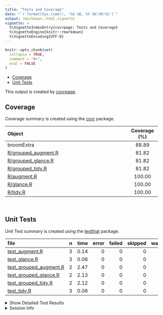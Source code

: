 ```yaml
---
title: "Tests and Coverage"
date: "`r format(Sys.time(), '%d %B, %Y %H:%M:%S')`"
output: rmarkdown::html_vignette
vignette: >
  %\VignetteIndexEntry{covrpage: Tests and Coverage}
  %\VignetteEngine{knitr::rmarkdown}
  %\VignetteEncoding{UTF-8}
---
```

  
```r
knitr::opts_chunk$set(
  collapse = TRUE,
  comment = "#>",
  eval = FALSE
)
```

<!--- Placeholder for tests/README.md Do Not Edit--->
  - [Coverage](#coverage)
  - [Unit Tests](#unit-tests)

This output is created by
[covrpage](https://github.com/metrumresearchgroup/covrpage).

## Coverage

Coverage summary is created using the
[covr](https://github.com/r-lib/covr) package.

| Object                                         | Coverage (%) |
| :--------------------------------------------- | :----------: |
| broomExtra                                     |    88.89     |
| [R/grouped\_augment.R](https://github.com/IndrajeetPatil/broomExtra/tree/master/R/grouped_augment.R) |    81.82     |
| [R/grouped\_glance.R](https://github.com/IndrajeetPatil/broomExtra/tree/master/R/grouped_glance.R)   |    81.82     |
| [R/grouped\_tidy.R](https://github.com/IndrajeetPatil/broomExtra/tree/master/R/grouped_tidy.R)       |    81.82     |
| [R/augment.R](https://github.com/IndrajeetPatil/broomExtra/tree/master/R/augment.R)                  |    100.00    |
| [R/glance.R](https://github.com/IndrajeetPatil/broomExtra/tree/master/R/glance.R)                    |    100.00    |
| [R/tidy.R](https://github.com/IndrajeetPatil/broomExtra/tree/master/R/tidy.R)                        |    100.00    |

<br>

## Unit Tests

Unit Test summary is created using the
[testthat](https://github.com/r-lib/testthat)
package.

| file                                                        | n | time | error | failed | skipped | warning |
| :---------------------------------------------------------- | -: | ---: | ----: | -----: | ------: | ------: |
| [test\_augment.R](https://github.com/IndrajeetPatil/broomExtra/tree/master/tests/testthat/test_augment.R)                  | 3 | 0.14 |     0 |      0 |       0 |       0 |
| [test\_glance.R](https://github.com/IndrajeetPatil/broomExtra/tree/master/tests/testthat/test_glance.R)                    | 3 | 0.06 |     0 |      0 |       0 |       0 |
| [test\_grouped\_augment.R](https://github.com/IndrajeetPatil/broomExtra/tree/master/tests/testthat/test_grouped_augment.R) | 2 | 2.47 |     0 |      0 |       0 |       0 |
| [test\_grouped\_glance.R](https://github.com/IndrajeetPatil/broomExtra/tree/master/tests/testthat/test_grouped_glance.R)   | 2 | 2.13 |     0 |      0 |       0 |       0 |
| [test\_grouped\_tidy.R](https://github.com/IndrajeetPatil/broomExtra/tree/master/tests/testthat/test_grouped_tidy.R)       | 2 | 2.12 |     0 |      0 |       0 |       0 |
| [test\_tidy.R](https://github.com/IndrajeetPatil/broomExtra/tree/master/tests/testthat/test_tidy.R)                        | 3 | 0.06 |     0 |      0 |       0 |       0 |

<details closed>

<summary> Show Detailed Test Results
</summary>

| file                                                            | context                | test                      | status | n | time |
| :-------------------------------------------------------------- | :--------------------- | :------------------------ | :----- | -: | ---: |
| [test\_augment.R](https://github.com/IndrajeetPatil/broomExtra/tree/master/tests/testthat/test_augment.R#L13_L15)              | augment works          | `augment()` works         | PASS   | 3 | 0.14 |
| [test\_glance.R](https://github.com/IndrajeetPatil/broomExtra/tree/master/tests/testthat/test_glance.R#L13_L15)                | glance works           | `glance()` works          | PASS   | 3 | 0.06 |
| [test\_grouped\_augment.R](https://github.com/IndrajeetPatil/broomExtra/tree/master/tests/testthat/test_grouped_augment.R#L19) | grouped\_augment works | `grouped_augment()` works | PASS   | 2 | 2.47 |
| [test\_grouped\_glance.R](https://github.com/IndrajeetPatil/broomExtra/tree/master/tests/testthat/test_grouped_glance.R#L19)   | grouped\_glance works  | `grouped_glance()` works  | PASS   | 2 | 2.13 |
| [test\_grouped\_tidy.R](https://github.com/IndrajeetPatil/broomExtra/tree/master/tests/testthat/test_grouped_tidy.R#L20)       | grouped\_tidy works    | `grouped_tidy()` works    | PASS   | 2 | 2.12 |
| [test\_tidy.R](https://github.com/IndrajeetPatil/broomExtra/tree/master/tests/testthat/test_tidy.R#L13_L15)                    | tidy works             | `tidy()` works            | PASS   | 3 | 0.06 |

</details>

<details>

<summary> Session Info </summary>

| Field    | Value                                              |
| :------- | :------------------------------------------------- |
| Version  | R Under development (unstable) (2019-03-02 r76189) |
| Platform | x86\_64-w64-mingw32/x64 (64-bit)                   |
| Running  | Windows 10 x64 (build 16299)                       |
| Language | English\_United States                             |
| Timezone | America/New\_York                                  |

| Package  | Version |
| :------- | :------ |
| testthat | 2.0.1   |
| covr     | 3.2.1   |
| covrpage | 0.0.70  |

</details>

<!--- Final Status : pass --->
